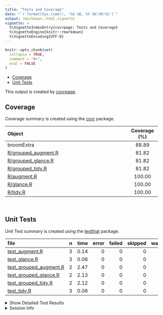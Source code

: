 ```yaml
---
title: "Tests and Coverage"
date: "`r format(Sys.time(), '%d %B, %Y %H:%M:%S')`"
output: rmarkdown::html_vignette
vignette: >
  %\VignetteIndexEntry{covrpage: Tests and Coverage}
  %\VignetteEngine{knitr::rmarkdown}
  %\VignetteEncoding{UTF-8}
---
```

  
```r
knitr::opts_chunk$set(
  collapse = TRUE,
  comment = "#>",
  eval = FALSE
)
```

<!--- Placeholder for tests/README.md Do Not Edit--->
  - [Coverage](#coverage)
  - [Unit Tests](#unit-tests)

This output is created by
[covrpage](https://github.com/metrumresearchgroup/covrpage).

## Coverage

Coverage summary is created using the
[covr](https://github.com/r-lib/covr) package.

| Object                                         | Coverage (%) |
| :--------------------------------------------- | :----------: |
| broomExtra                                     |    88.89     |
| [R/grouped\_augment.R](https://github.com/IndrajeetPatil/broomExtra/tree/master/R/grouped_augment.R) |    81.82     |
| [R/grouped\_glance.R](https://github.com/IndrajeetPatil/broomExtra/tree/master/R/grouped_glance.R)   |    81.82     |
| [R/grouped\_tidy.R](https://github.com/IndrajeetPatil/broomExtra/tree/master/R/grouped_tidy.R)       |    81.82     |
| [R/augment.R](https://github.com/IndrajeetPatil/broomExtra/tree/master/R/augment.R)                  |    100.00    |
| [R/glance.R](https://github.com/IndrajeetPatil/broomExtra/tree/master/R/glance.R)                    |    100.00    |
| [R/tidy.R](https://github.com/IndrajeetPatil/broomExtra/tree/master/R/tidy.R)                        |    100.00    |

<br>

## Unit Tests

Unit Test summary is created using the
[testthat](https://github.com/r-lib/testthat)
package.

| file                                                        | n | time | error | failed | skipped | warning |
| :---------------------------------------------------------- | -: | ---: | ----: | -----: | ------: | ------: |
| [test\_augment.R](https://github.com/IndrajeetPatil/broomExtra/tree/master/tests/testthat/test_augment.R)                  | 3 | 0.14 |     0 |      0 |       0 |       0 |
| [test\_glance.R](https://github.com/IndrajeetPatil/broomExtra/tree/master/tests/testthat/test_glance.R)                    | 3 | 0.06 |     0 |      0 |       0 |       0 |
| [test\_grouped\_augment.R](https://github.com/IndrajeetPatil/broomExtra/tree/master/tests/testthat/test_grouped_augment.R) | 2 | 2.47 |     0 |      0 |       0 |       0 |
| [test\_grouped\_glance.R](https://github.com/IndrajeetPatil/broomExtra/tree/master/tests/testthat/test_grouped_glance.R)   | 2 | 2.13 |     0 |      0 |       0 |       0 |
| [test\_grouped\_tidy.R](https://github.com/IndrajeetPatil/broomExtra/tree/master/tests/testthat/test_grouped_tidy.R)       | 2 | 2.12 |     0 |      0 |       0 |       0 |
| [test\_tidy.R](https://github.com/IndrajeetPatil/broomExtra/tree/master/tests/testthat/test_tidy.R)                        | 3 | 0.06 |     0 |      0 |       0 |       0 |

<details closed>

<summary> Show Detailed Test Results
</summary>

| file                                                            | context                | test                      | status | n | time |
| :-------------------------------------------------------------- | :--------------------- | :------------------------ | :----- | -: | ---: |
| [test\_augment.R](https://github.com/IndrajeetPatil/broomExtra/tree/master/tests/testthat/test_augment.R#L13_L15)              | augment works          | `augment()` works         | PASS   | 3 | 0.14 |
| [test\_glance.R](https://github.com/IndrajeetPatil/broomExtra/tree/master/tests/testthat/test_glance.R#L13_L15)                | glance works           | `glance()` works          | PASS   | 3 | 0.06 |
| [test\_grouped\_augment.R](https://github.com/IndrajeetPatil/broomExtra/tree/master/tests/testthat/test_grouped_augment.R#L19) | grouped\_augment works | `grouped_augment()` works | PASS   | 2 | 2.47 |
| [test\_grouped\_glance.R](https://github.com/IndrajeetPatil/broomExtra/tree/master/tests/testthat/test_grouped_glance.R#L19)   | grouped\_glance works  | `grouped_glance()` works  | PASS   | 2 | 2.13 |
| [test\_grouped\_tidy.R](https://github.com/IndrajeetPatil/broomExtra/tree/master/tests/testthat/test_grouped_tidy.R#L20)       | grouped\_tidy works    | `grouped_tidy()` works    | PASS   | 2 | 2.12 |
| [test\_tidy.R](https://github.com/IndrajeetPatil/broomExtra/tree/master/tests/testthat/test_tidy.R#L13_L15)                    | tidy works             | `tidy()` works            | PASS   | 3 | 0.06 |

</details>

<details>

<summary> Session Info </summary>

| Field    | Value                                              |
| :------- | :------------------------------------------------- |
| Version  | R Under development (unstable) (2019-03-02 r76189) |
| Platform | x86\_64-w64-mingw32/x64 (64-bit)                   |
| Running  | Windows 10 x64 (build 16299)                       |
| Language | English\_United States                             |
| Timezone | America/New\_York                                  |

| Package  | Version |
| :------- | :------ |
| testthat | 2.0.1   |
| covr     | 3.2.1   |
| covrpage | 0.0.70  |

</details>

<!--- Final Status : pass --->
